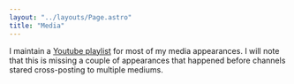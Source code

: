 ```yaml
---
layout: "../layouts/Page.astro"
title: "Media"
---
```



<p>
    I maintain a <a href={link}>Youtube playlist</a> for most of my media appearances. I will note that this is missing
    a couple of appearances that happened before channels stared cross-posting to multiple mediums.
</p>

<center>
    <YouTube id={featured} posterQuality="high" params={params} />
</center>
